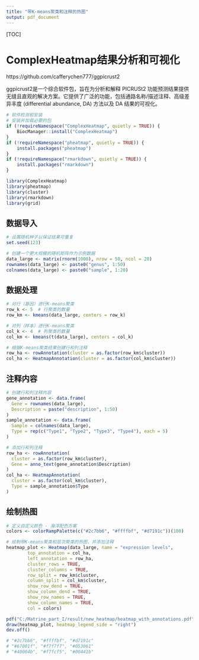 ---
title: "带K-means聚类和注释的热图"
output: pdf_document
---


[TOC]

# ComplexHeatmap结果分析和可视化

https://github.com/cafferychen777/ggpicrust2

ggpicrust2是一个综合软件包，旨在为分析和解释 PICRUSt2 功能预测结果提供无缝且直观的解决方案。它提供了广泛的功能，包括通路名称/描述注释、高级差异丰度 (differential abundance, DA) 方法以及 DA 结果的可视化。


```{r}
# 软件检测和安装
# 安装并加载必要的包
if (!requireNamespace("ComplexHeatmap", quietly = TRUE)) {
    BiocManager::install("ComplexHeatmap")
}
if (!requireNamespace("pheatmap", quietly = TRUE)) {
    install.packages("pheatmap")
}
if (!requireNamespace("rmarkdown", quietly = TRUE)) {
    install.packages("rmarkdown")
}

library(ComplexHeatmap)
library(pheatmap)
library(cluster)
library(rmarkdown)
library(grid)

```

## 数据导入
```{r}
# 设置随机种子以保证结果可重复
set.seed(123)

# 创建一个更大规模的随机矩阵作为示例数据
data_large <- matrix(rnorm(1000), nrow = 50, ncol = 20)
rownames(data_large) <- paste0("genus", 1:50)
colnames(data_large) <- paste0("sample", 1:20)


```    


## 数据处理
```{r}
# 对行（基因）进行K-means聚类
row_k <- 5  # 行聚类的数量
row_km <- kmeans(data_large, centers = row_k)

# 对列（样本）进行K-means聚类
col_k <- 4  # 列聚类的数量
col_km <- kmeans(t(data_large), centers = col_k)

# 根据K-means聚类结果创建行和列注释
row_ha <- rowAnnotation(cluster = as.factor(row_km$cluster))
col_ha <- HeatmapAnnotation(cluster = as.factor(col_km$cluster))

```    



## 注释内容
```{r}
# 创建行和列注释内容
gene_annotation <- data.frame(
  Gene = rownames(data_large),
  Description = paste("description", 1:50)
)
sample_annotation <- data.frame(
  Sample = colnames(data_large),
  Type = rep(c("Type1", "Type2", "Type3", "Type4"), each = 5)
)

# 添加行和列注释
row_ha <- rowAnnotation(
  cluster = as.factor(row_km$cluster),
  Gene = anno_text(gene_annotation$Description)
)
col_ha <- HeatmapAnnotation(
  cluster = as.factor(col_km$cluster),
  Type = sample_annotation$Type
)


```    






## 绘制热图
```{r}
# 定义自定义颜色 - 海洋配色方案
colors <- colorRampPalette(c("#2c7bb6", "#ffffbf", "#d7191c"))(100)

# 绘制带K-means聚类和层次聚类的热图，并添加注释
heatmap_plot <- Heatmap(data_large, name = "expression levels",
        top_annotation = col_ha,
        left_annotation = row_ha,
        cluster_rows = TRUE,
        cluster_columns = TRUE,
        row_split = row_km$cluster,
        column_split = col_km$cluster,
        show_row_dend = TRUE,
        show_column_dend = TRUE,
        show_row_names = TRUE,
        show_column_names = TRUE,
        col = colors)

pdf("C:/Matrine_part_I/result/new_heatmap/heatmap_with_annotations.pdf", width = 10, height = 8)
draw(heatmap_plot, heatmap_legend_side = "right")
dev.off()

# "#2c7bb6", "#ffffbf", "#d7191c"
# "#67001f", "#f7f7f7", "#053061"
# "#40004b", "#f7fcf5", "#00441b"





```    








 